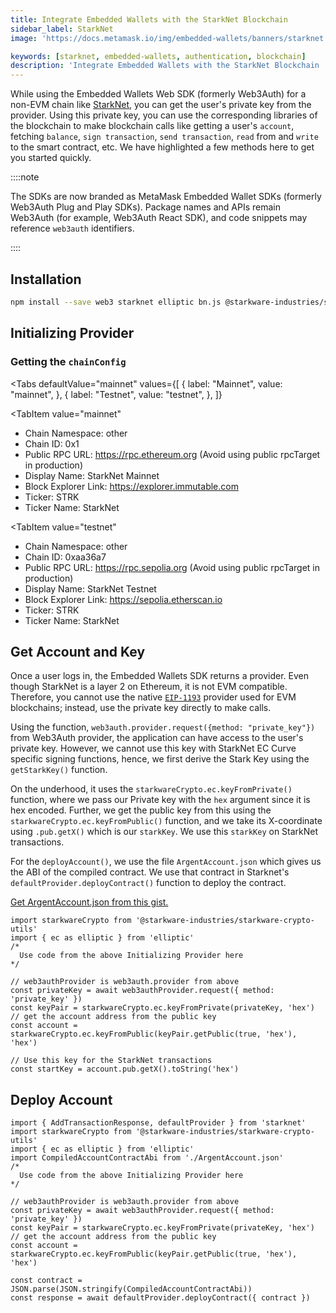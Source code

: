```yaml
---
title: Integrate Embedded Wallets with the StarkNet Blockchain
sidebar_label: StarkNet
image: 'https://docs.metamask.io/img/embedded-wallets/banners/starknet.png'

keywords: [starknet, embedded-wallets, authentication, blockchain]
description: 'Integrate Embedded Wallets with the StarkNet Blockchain | Embedded Wallets'
---
```



While using the Embedded Wallets Web SDK (formerly Web3Auth) for a non-EVM chain like [StarkNet](https://starkware.co/starknet/), you can get the user's private key from the provider. Using this private key, you can use the corresponding libraries of the blockchain to make blockchain calls like getting a user's `account`, fetching `balance`, `sign transaction`, `send transaction`, `read` from and `write` to the smart contract, etc. We have highlighted a few methods here to get you started quickly.

::::note

The SDKs are now branded as MetaMask Embedded Wallet SDKs (formerly Web3Auth Plug and Play SDKs). Package names and APIs remain Web3Auth (for example, Web3Auth React SDK), and code snippets may reference `web3auth` identifiers.

::::

## Installation

```bash npm2yarn
npm install --save web3 starknet elliptic bn.js @starkware-industries/starkware-crypto-utils
```

## Initializing Provider

### Getting the `chainConfig`

<Tabs
 defaultValue="mainnet"
  values={[
    { label: "Mainnet", value: "mainnet", },
    { label: "Testnet", value: "testnet", },
  ]}
>
<TabItem
  value="mainnet"
>

- Chain Namespace: other
- Chain ID: 0x1
- Public RPC URL: https://rpc.ethereum.org (Avoid using public rpcTarget in production)
- Display Name: StarkNet Mainnet
- Block Explorer Link: https://explorer.immutable.com
- Ticker: STRK
- Ticker Name: StarkNet

</TabItem>

<TabItem
  value="testnet"
>

- Chain Namespace: other
- Chain ID: 0xaa36a7
- Public RPC URL: https://rpc.sepolia.org (Avoid using public rpcTarget in production)
- Display Name: StarkNet Testnet
- Block Explorer Link: https://sepolia.etherscan.io
- Ticker: STRK
- Ticker Name: StarkNet

</TabItem>
</Tabs>

## Get Account and Key

Once a user logs in, the Embedded Wallets SDK returns a provider. Even though StarkNet is a layer 2 on Ethereum, it is not EVM compatible. Therefore, you cannot use the native [`EIP-1193`](https://eips.ethereum.org/EIPS/eip-1193) provider used for EVM blockchains; instead, use the private key directly to make calls.

Using the function, `web3auth.provider.request({method: "private_key"})` from Web3Auth provider, the application can have access to the user's private key. However, we cannot use this key with StarkNet EC Curve specific signing functions, hence, we first derive the Stark Key using the `getStarkKey()` function.

On the underhood, it uses the `starkwareCrypto.ec.keyFromPrivate()` function, where we pass our Private key with the `hex` argument since it is hex encoded. Further, we get the public key from this using the `starkwareCrypto.ec.keyFromPublic()` function, and we take its X-coordinate using `.pub.getX()` which is our `starkKey`. We use this `starkKey` on StarkNet transactions.

For the `deployAccount()`, we use the file `ArgentAccount.json` which gives us the ABI of the compiled contract. We use that contract in Starknet's `defaultProvider.deployContract()` function to deploy the contract.

[Get ArgentAccount.json from this gist.](https://gist.githubusercontent.com/yashovardhan/27e622a0f8de5acb3686674cd10fe0c8/raw/c1b2f70996083d2c3e85330464f71735aecf58a8/ArgentAccount.json)

```tsx
import starkwareCrypto from '@starkware-industries/starkware-crypto-utils'
import { ec as elliptic } from 'elliptic'
/*
  Use code from the above Initializing Provider here
*/

// web3authProvider is web3auth.provider from above
const privateKey = await web3authProvider.request({ method: 'private_key' })
const keyPair = starkwareCrypto.ec.keyFromPrivate(privateKey, 'hex')
// get the account address from the public key
const account = starkwareCrypto.ec.keyFromPublic(keyPair.getPublic(true, 'hex'), 'hex')

// Use this key for the StarkNet transactions
const startKey = account.pub.getX().toString('hex')
```

## Deploy Account

```tsx
import { AddTransactionResponse, defaultProvider } from 'starknet'
import starkwareCrypto from '@starkware-industries/starkware-crypto-utils'
import { ec as elliptic } from 'elliptic'
import CompiledAccountContractAbi from './ArgentAccount.json'
/*
  Use code from the above Initializing Provider here
*/

// web3authProvider is web3auth.provider from above
const privateKey = await web3authProvider.request({ method: 'private_key' })
const keyPair = starkwareCrypto.ec.keyFromPrivate(privateKey, 'hex')
// get the account address from the public key
const account = starkwareCrypto.ec.keyFromPublic(keyPair.getPublic(true, 'hex'), 'hex')

const contract = JSON.parse(JSON.stringify(CompiledAccountContractAbi))
const response = await defaultProvider.deployContract({ contract })
```
